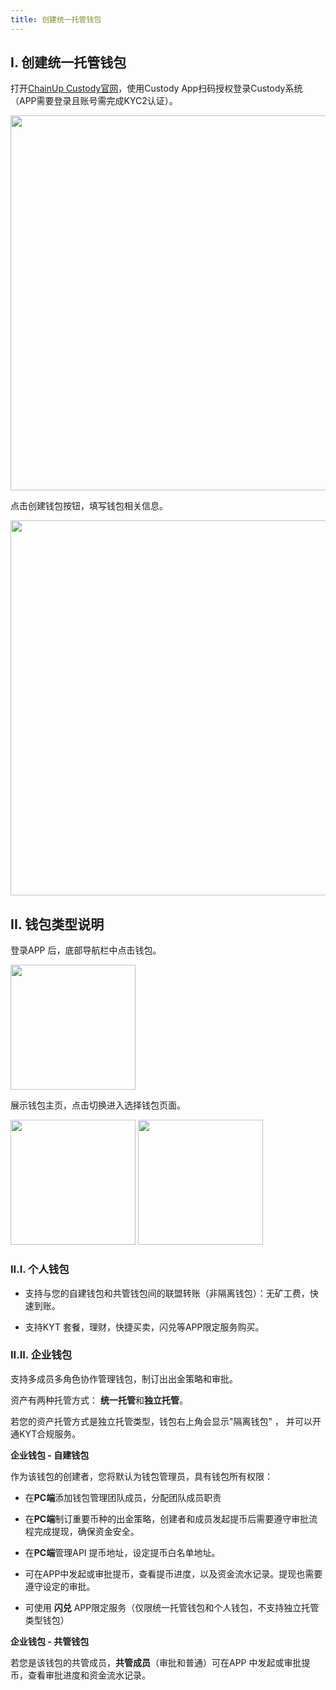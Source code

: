 ```yaml
---
title: 创建统一托管钱包
---
```


## I. 创建统一托管钱包

打开[ChainUp Custody官网](https://custody.chainup.com/zh-CN/login)，使用Custody App扫码授权登录Custody系统（APP需要登录且账号需完成KYC2认证）。

<div className="w-full flex items-center justify-center">
    <img src="/zh-cn/images/quickstart/login-custody_cn.png" width="600"/>
</div>

点击创建钱包按钮，填写钱包相关信息。

<div className="w-full flex items-center justify-center">
    <img src="/zh-cn/images/quickstart/login-custody2_cn.png" width="600"/>
</div>

## II. 钱包类型说明

登录APP 后，底部导航栏中点击钱包。

<div className="w-full flex items-center justify-center">
    <img src="/zh-cn/images/quickstart/login2_cn.png" width="200"/>
</div>

展示钱包主页，点击切换进入选择钱包页面。

<div className="w-full flex items-center justify-center">
    <CardGroup cols={2}>
        <img src="/zh-cn/images/quickstart/login-wallet1_cn.png" width="200"/>
        <img src="/zh-cn/images/quickstart/login-wallet2_cn.png" width="200"/>
    </CardGroup>
</div>


### II.I. 个人钱包

* 支持与您的自建钱包和共管钱包间的联盟转账（非隔离钱包）：无矿工费，快速到账。

* 支持KYT 套餐，理财，快捷买卖，闪兑等APP限定服务购买。



### II.II. 企业钱包

支持多成员多角色协作管理钱包，制订出出金策略和审批。

资产有两种托管方式： **统一托管**和**独立托管**。

若您的资产托管方式是独立托管类型，钱包右上角会显示"隔离钱包" ， 并可以开通KYT合规服务。



**企业钱包 - 自建钱包**

作为该钱包的创建者，您将默认为钱包管理员，具有钱包所有权限：

* 在**PC端**添加钱包管理团队成员，分配团队成员职责

* 在**PC端**制订重要币种的出金策略，创建者和成员发起提币后需要遵守审批流程完成提现，确保资金安全。

* 在**PC端**管理API 提币地址，设定提币白名单地址。

* 可在APP中发起或审批提币，查看提币进度，以及资金流水记录。提现也需要遵守设定的审批。

* 可使用 **闪兑** APP限定服务（仅限统一托管钱包和个人钱包，不支持独立托管类型钱包）



**企业钱包 - 共管钱包**

若您是该钱包的共管成员，**共管成员**（审批和普通）可在APP 中发起或审批提币，查看审批进度和资金流水记录。